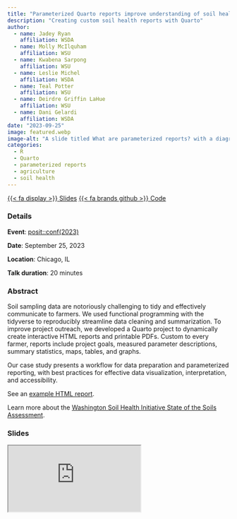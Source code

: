 ```yaml
---
title: "Parameterized Quarto reports improve understanding of soil health"
description: "Creating custom soil health reports with Quarto"
author: 
  - name: Jadey Ryan
    affiliation: WSDA
  - name: Molly McIlquham
    affiliation: WSU
  - name: Kwabena Sarpong
    affiliation: WSU
  - name: Leslie Michel
    affiliation: WSDA
  - name: Teal Potter
    affiliation: WSU
  - name: Deirdre Griffin LaHue
    affiliation: WSU
  - name: Dani Gelardi
    affiliation: WSDA
date: "2023-09-25"
image: featured.webp
image-alt: "A slide titled What are parameterized reports? with a diagram depicting a template report file as a function, parameters as the input, and five reports for different years as the output."
categories:
  - R
  - Quarto
  - parameterized reports
  - agriculture
  - soil health
---
```


<span class="listing-btn-group">
<a href="https://jadeynryan.github.io/2023_posit-parameterized-quarto/" class="btn" role="button">{{< fa display >}} Slides</a> 
<a href="https://github.com/jadeynryan/2023_posit-parameterized-quarto" class="btn" role="button">{{< fa brands github >}} Code</a>

### Details

**Event**: [posit::conf(2023)](https://posit.co/conference/)

**Date**: September 25, 2023

**Location**: Chicago, IL

**Talk duration**: 20 minutes

### Abstract

Soil sampling data are notoriously challenging to tidy and effectively communicate to farmers. We used functional programming with the tidyverse to reproducibly streamline data cleaning and summarization. To improve project outreach, we developed a Quarto project to dynamically create interactive HTML reports and printable PDFs. Custom to every farmer, reports include project goals, measured parameter descriptions, summary statistics, maps, tables, and graphs.

Our case study presents a workflow for data preparation and parameterized reporting, with best practices for effective data visualization, interpretation, and accessibility.

See an [example HTML report](https://rawcdn.githack.com/WA-Department-of-Agriculture/soils/944448976992604a12dafbf47258327be0e5ab98/inst/example_reports/example_producer_report.html).

Learn more about the [Washington Soil Health Initiative State of the Soils Assessment](https://washingtonsoilhealthinitiative.com/state-of-the-soils/).

### Slides

<iframe class="slides" src="https://jadeynryan.github.io/2023_posit-parameterized-quarto/"></iframe>
